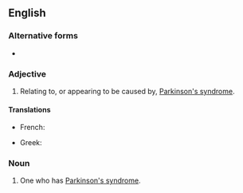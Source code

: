 ==English==

===Alternative forms===
* {{l|en|Parkinsonian}}

===Adjective===
{{en-adj}}

# {{lb|en|neurology|disease}} Relating to, or appearing to be caused by, [[Parkinson's syndrome]].

====Translations====
{{trans-top}}
* French: {{t+|fr|parkinsonien}}
{{trans-mid}}
* Greek: {{t|el|παρκινσονικός|m}}
{{trans-bottom}}

===Noun===
{{en-noun}}

# {{lb|en|neurology|disease}} One who has [[Parkinson's syndrome]].